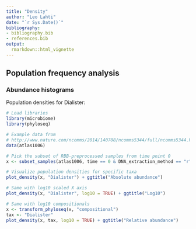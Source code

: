 ```yaml
---
title: "Density"
author: "Leo Lahti"
date: "`r Sys.Date()`"
bibliography: 
- bibliography.bib
- references.bib
output: 
  rmarkdown::html_vignette
---
```

<!--
  %\VignetteEngine{knitr::rmarkdown}
  %\VignetteIndexEntry{microbiome tutorial - density}
  %\usepackage[utf8]{inputenc}
  %\VignetteEncoding{UTF-8}  
-->


## Population frequency analysis

### Abundance histograms

Population densities for Dialister:

```r
# Load libraries
library(microbiome)
library(phyloseq)

# Example data from
# http://www.nature.com/ncomms/2014/140708/ncomms5344/full/ncomms5344.html
data(atlas1006)

# Pick the subset of RBB-preprocessed samples from time point 0
x <- subset_samples(atlas1006, time == 0 & DNA_extraction_method == "r")

# Visualize population densities for specific taxa
plot_density(x, "Dialister") + ggtitle("Absolute abundance")

# Same with log10 scaled X axis
plot_density(x, "Dialister", log10 = TRUE) + ggtitle("Log10")

# Same with log10 compositionals
x <- transform_phyloseq(x, "compositional")
tax <- "Dialister"
plot_density(x, tax, log10 = TRUE) + ggtitle("Relative abundance")
```

